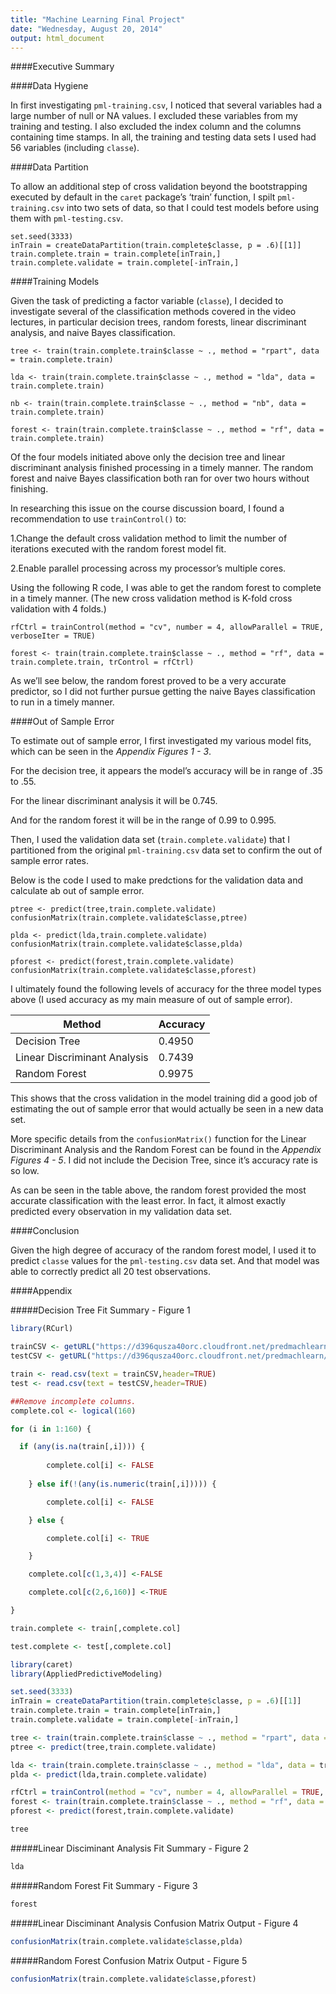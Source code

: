 ```yaml
---
title: "Machine Learning Final Project"
date: "Wednesday, August 20, 2014"
output: html_document
---
```


####Executive Summary

####Data Hygiene

In first investigating `pml-training.csv`, I noticed that several variables had a large number of null or NA values.  I excluded these variables from my training and testing.  I also excluded the index column and the columns containing time stamps.  In all, the training and testing data sets I used had 56 variables (including `classe`).

####Data Partition

To allow an additional step of cross validation beyond the bootstrapping executed by default in the `caret` package's 'train' function, I spilt `pml-training.csv` into two sets of data, so that I could test models before using them with `pml-testing.csv`.

```
set.seed(3333)
inTrain = createDataPartition(train.complete$classe, p = .6)[[1]]
train.complete.train = train.complete[inTrain,]
train.complete.validate = train.complete[-inTrain,]
```

####Training Models

Given the task of predicting a factor variable (`classe`), I decided to investigate several of the classification methods covered in the video lectures, in particular decision trees, random forests, linear discriminant analysis, and naive Bayes classification.

```
tree <- train(train.complete.train$classe ~ ., method = "rpart", data = train.complete.train)

lda <- train(train.complete.train$classe ~ ., method = "lda", data = train.complete.train)

nb <- train(train.complete.train$classe ~ ., method = "nb", data = train.complete.train)

forest <- train(train.complete.train$classe ~ ., method = "rf", data = train.complete.train)
```

Of the four models initiated above only the decision tree and linear discriminant analysis finished processing in a timely manner.  The random forest and naive Bayes classification both ran for over two hours without finishing.

In researching this issue on the course discussion board, I found a recommendation to use `trainControl()` to:

1.Change the default cross validation method to limit the number of iterations executed with the random forest model fit.

2.Enable parallel processing across my processor's multiple cores.

Using the following R code, I was able to get the random forest to complete in a timely manner.  (The new cross validation method is K-fold cross validation with 4 folds.)

```
rfCtrl = trainControl(method = "cv", number = 4, allowParallel = TRUE, verboseIter = TRUE)

forest <- train(train.complete.train$classe ~ ., method = "rf", data = train.complete.train, trControl = rfCtrl)
```
As we'll see below, the random forest proved to be a very accurate predictor, so I did not further pursue getting the naive Bayes classification to run in a timely manner.

####Out of Sample Error

To estimate out of sample error, I first investigated my various model fits, which can be seen in the *Appendix Figures 1 - 3*.

For the decision tree, it appears the model's accuracy will be in range of .35 to .55.

For the linear discriminant analysis it will be 0.745.

And for the random forest it will be in the range of 0.99 to 0.995.

Then, I used the validation data set (`train.complete.validate`) that I partitioned from the original `pml-training.csv` data set to confirm the out of sample error rates.

Below is the code I used to make predctions for the validation data and calculate ab out of sample error.

```
ptree <- predict(tree,train.complete.validate)
confusionMatrix(train.complete.validate$classe,ptree)

plda <- predict(lda,train.complete.validate)
confusionMatrix(train.complete.validate$classe,plda)

pforest <- predict(forest,train.complete.validate)
confusionMatrix(train.complete.validate$classe,pforest)
```

I ultimately found the following levels of accuracy for the three model types above (I used accuracy as my main measure of out of sample error).

Method|Accuracy
-------------|-------------
Decision Tree|0.4950
Linear Discriminant Analysis|0.7439
Random Forest|0.9975

This shows that the cross validation in the model training did a good job of estimating the out of sample error that would actually be seen in a new data set.

More specific details from the `confusionMatrix()` function for the Linear Discriminant Analysis and the Random Forest can be found in the *Appendix Figures 4 - 5*.  I did not include the Decision Tree, since it's accuracy rate is so low.

As can be seen in the table above, the random forest provided the most accurate classification with the least error.  In fact, it almost exactly predicted every observation in my validation data set.

####Conclusion

Given the high degree of accuracy of the random forest model, I used it to predict `classe` values for the `pml-testing.csv` data set.  And that model was able to correctly predict all 20 test observations.

####Appendix

#####Decision Tree Fit Summary - Figure 1

```r
library(RCurl)

trainCSV <- getURL("https://d396qusza40orc.cloudfront.net/predmachlearn/pml-training.csv",ssl.verifypeer = FALSE)
testCSV <- getURL("https://d396qusza40orc.cloudfront.net/predmachlearn/pml-testing.csv",ssl.verifypeer = FALSE)

train <- read.csv(text = trainCSV,header=TRUE)
test <- read.csv(text = testCSV,header=TRUE)

##Remove incomplete columns.
complete.col <- logical(160)

for (i in 1:160) {

  if (any(is.na(train[,i]))) {
		
		complete.col[i] <- FALSE
	
	} else if(!(any(is.numeric(train[,i])))) {

		complete.col[i] <- FALSE

	} else {

		complete.col[i] <- TRUE

	}

	complete.col[c(1,3,4)] <-FALSE

	complete.col[c(2,6,160)] <-TRUE

}

train.complete <- train[,complete.col]

test.complete <- test[,complete.col]

library(caret)
library(AppliedPredictiveModeling)

set.seed(3333)
inTrain = createDataPartition(train.complete$classe, p = .6)[[1]]
train.complete.train = train.complete[inTrain,]
train.complete.validate = train.complete[-inTrain,]

tree <- train(train.complete.train$classe ~ ., method = "rpart", data = train.complete.train)
ptree <- predict(tree,train.complete.validate)

lda <- train(train.complete.train$classe ~ ., method = "lda", data = train.complete.train)
plda <- predict(lda,train.complete.validate)

rfCtrl = trainControl(method = "cv", number = 4, allowParallel = TRUE, verboseIter = TRUE)
forest <- train(train.complete.train$classe ~ ., method = "rf", data = train.complete.train, trControl = rfCtrl)
pforest <- predict(forest,train.complete.validate)
```
```r
tree
```

#####Linear Disciminant Analysis Fit Summary - Figure 2

```r
lda
```

#####Random Forest Fit Summary - Figure 3

```r
forest
```

#####Linear Disciminant Analysis Confusion Matrix Output - Figure 4

```r
confusionMatrix(train.complete.validate$classe,plda)
```

#####Random Forest Confusion Matrix Output - Figure 5

```r
confusionMatrix(train.complete.validate$classe,pforest)
```
